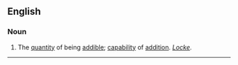 ==English==

===Noun===
#The [[quantity]] of being [[addible]]; [[capability]] of [[addition]]. ''[[Locke]]''.


----
{{webster}}
